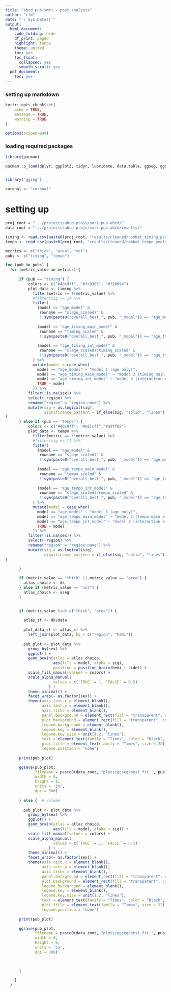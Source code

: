 ```yaml
---
title: "abcd pub smri - post analysis"
author: "cfm"
date: "`r Sys.Date()`"
output:
  html_document:
    code_folding: hide
    df_print: paged
    highlight: tango
    theme: united
    toc: yes
    toc_float:
      collapsed: yes
      smooth_scroll: yes
  pdf_document:
    toc: yes
---
```


### setting up markdown {.tabset}

```r

knitr::opts_chunk$set(
	echo = TRUE,
	message = TRUE,
	warning = TRUE
)

options(scipen=999)
```

### loading required packages

```r

library(pacman)

pacman::p_load(dplyr, ggplot2, tidyr, lubridate, data.table, ggseg, ggseg3d, htmlwidgets, ggpattern, install = TRUE)


library("ggseg")

coronal <- "coronal"

```

# setting up

```r

proj_root = ".../projects/abcd-projs/smri-pub-abcd/"
data_root = ".../projects/abcd-projs/smri-pub-abcd/results/"

```


```r

timing <- read.csv(paste0(proj_root, "results/cleaned/combat_timing_pvals.csv")) 
tempo <- read.csv(paste0(proj_root, "results/cleaned/combat_tempo_pvals.csv")) 
```

```r


metrics <- c("thick", "area", "vol")
pubs <- c("timing", "tempo")

for (pub in pubs) {
  for (metric_value in metrics) {
    
      if (pub == "timing") {
          colors <- c("#40c9ff", "#fc9305", "#f20094")
          plot_data <- timing %>% 
            filter(metric == !!metric_value) %>% 
            #filter(sig == 1) %>%  
            filter(
              (model == "age_model" &
               rowname == "s(age_scaled)" &
               !!sym(paste0("overall_best_", pub, "_model")) == "age_model") |
                
              (model == "age_timing_main_model" &
               rowname == "timing_scaled" &
               !!sym(paste0("overall_best_", pub, "_model")) == "age_timing_main_model") |
              
              (model == "age_timing_int_model" &
               rowname == "s(age_scaled):timing_scaled" &
               !!sym(paste0("overall_best_", pub, "_model")) == "age_timing_int_model")
            ) %>%
            mutate(model = case_when(
              model == "age_model" ~ "model 1 (age only)",
              model == "age_timing_main_model" ~ "model 2 (timing main effect)",
              model == "age_timing_int_model" ~ "model 3 (interaction effect)",
              TRUE ~ model
            )) %>%
          filter(!is.na(sex)) %>%
          select(-region) %>%
          rename("region" = "region.name") %>% 
          mutate(sig = as.logical(sig),
                 significance_pattern = if_else(sig, "solid", "lines")
)
      } else if (pub == "tempo") {
          colors <- c("#40c9ff", "#e81cff","#a9ff68")
          plot_data <- tempo %>% 
            filter(metric == !!metric_value) %>% 
            #filter(sig == 1) %>%  
            filter(
              (model == "age_model" &
               rowname == "s(age_scaled)" &
               !!sym(paste0("overall_best_", pub, "_model")) == "age_model") |
                
              (model == "age_tempo_main_model" &
               rowname == "tempo_scaled" &
               !!sym(paste0("overall_best_", pub, "_model")) == "age_tempo_main_model") |
              
              (model == "age_tempo_int_model" &
               rowname == "s(age_scaled):tempo_scaled" &
               !!sym(paste0("overall_best_", pub, "_model")) == "age_tempo_int_model")
            ) %>%
            mutate(model = case_when(
              model == "age_model" ~ "model 1 (age only)",
              model == "age_tempo_main_model" ~ "model 2 (tempo main effect)",
              model == "age_tempo_int_model" ~ "model 3 (interaction effect)",
              TRUE ~ model
            )) %>%
          filter(!is.na(sex)) %>%
          select(-region) %>%
          rename("region" = "region.name") %>% 
          mutate(sig = as.logical(sig),
                 significance_pattern = if_else(sig, "solid", "lines")
)

      }
      
      if (metric_value == "thick" || metric_value == "area") {
        atlas_choice <- dk
      } else if (metric_value == "vol") {
        atlas_choice <- aseg
      }


      if (metric_value %in% c("thick", "area")) {
        
        atlas_sf <- dk$data
        
        plot_data_sf <- atlas_sf %>%
          left_join(plot_data, by = c("region", "hemi"))
        
        pub_plot <- plot_data %>%
          group_by(sex) %>% 
          ggplot() +
          geom_brain(atlas = atlas_choice, 
                     aes(fill = model, alpha = sig),
                     position = position_brain(hemi ~ side)) + 
          scale_fill_manual(values = colors) +
          scale_alpha_manual(
                     values = c(`TRUE` = 1, `FALSE` = 0.5)
                   ) +
          theme_minimal() +
          facet_wrap(~ as.factor(sex)) +
          theme(axis.text.x = element_blank(), 
                axis.text.y = element_blank(), 
                axis.ticks = element_blank(), 
                panel.background = element_rect(fill = "transparent", color = NA),
                plot.background = element_rect(fill = "transparent", color = NA),
                legend.background = element_blank(),
                legend.key = element_blank(), 
                legend.key.size = unit(1.2, "lines"),
                text = element_text(family = "Times", color = "black", size = 22),
                plot.title = element_text(family = "Times", size = 22),
                legend.position = "none")
        
      print(pub_plot)

      ggsave(pub_plot,
             filename = paste0(data_root, "plots/ggseg/best_fit_", pub, "_", metric_value, "_brain_plot.svg"),
             width = 8,
             height = 8,
             units = 'in',
             dpi = 300)
        
      } else {  # volume
        
        pub_plot <- plot_data %>%
          group_by(sex) %>% 
          ggplot() +
          geom_brain(atlas = atlas_choice, 
                     aes(fill = model, alpha = sig)) + 
          scale_fill_manual(values = colors) + 
          scale_alpha_manual(
                     values = c(`TRUE` = 1, `FALSE` = 0.5)
                   ) +
          theme_minimal() +
          facet_wrap(~ as.factor(sex)) +
          theme(axis.text.x = element_blank(), 
                axis.text.y = element_blank(), 
                axis.ticks = element_blank(), 
                panel.background = element_rect(fill = "transparent", color = NA),
                plot.background = element_rect(fill = "transparent", color = NA),
                legend.background = element_blank(),
                legend.key = element_blank(), 
                legend.key.size = unit(1.2, "lines"),
                text = element_text(family = "Times", color = "black", size = 22),
                plot.title = element_text(family = "Times", size = 22),
                legend.position = "none")
        
      print(pub_plot)

      ggsave(pub_plot,
             filename = paste0(data_root, "plots/ggseg/best_fit_", pub, "_", metric_value, "_brain_plot.svg"),
             width = 8,
             height = 8,
             units = 'in',
             dpi = 300)

      
      
      }

    }
  }



```